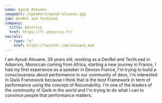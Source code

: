 ```yaml
---
name: Ayoub Alouane
imageUrl: /speakers/ayoub-alouane.jpg
job: DevRel and TechLead
company:
  title: Adservio
  href: https://fr.adservio.fr/
socials:
  - type: "x"
    href: https://twitter.com/alouane_med
---
```


I am Ayoub Alouane, 29 years old, working as a DevRel and TechLead in Adservio, Moroccan coming from Africa, starting a new journey in France,
I had my first experience as a speaker in Devoxx France, I'm trying to build a consciousness about performance in our community of devs, I'm interested in Qwik
Framework because I think that is the best Framework in term of performance using the concept of Resumability. I'm one of the leaders of the community of Qwik
in the world and I'm trying to do what I can to convince people that performance matters.
